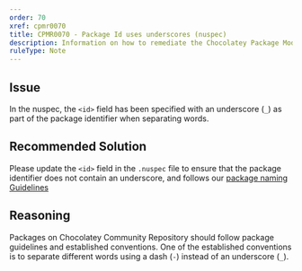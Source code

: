 ```yaml
---
order: 70
xref: cpmr0070
title: CPMR0070 - Package Id uses underscores (nuspec)
description: Information on how to remediate the Chocolatey Package Moderation Rule 0070
ruleType: Note
---
```


<PackageValidatorRuleNote />

## Issue

In the nuspec, the `<id>` field has been specified with an underscore (`_`) as part of the package identifier when separating words.

## Recommended Solution

Please update the `<id>` field in the `.nuspec` file to ensure that the package identifier does not contain an underscore, and follows our [package naming Guidelines](https://docs.chocolatey.org/en-us/create/create-packages/#naming-your-package)

## Reasoning

Packages on Chocolatey Community Repository should follow package guidelines and established conventions.
One of the established conventions is to separate different words using a dash (`-`) instead of an underscore (`_`).
